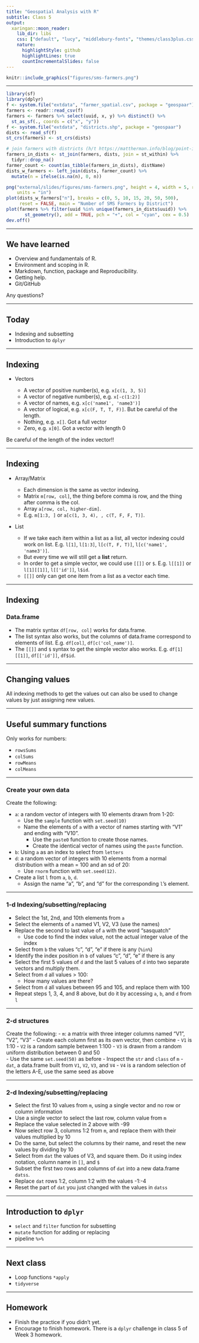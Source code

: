 ```yaml
---
title: "Geospatial Analysis with R"
subtitle: Class 5
output:
  xaringan::moon_reader:
    lib_dir: libs
    css: ["default", "lucy", "middlebury-fonts", "themes/class3plus.css"]
    nature:
      highlightStyle: github
      highlightLines: true
      countIncrementalSlides: false
---
```


```r
knitr::include_graphics("figures/sms-farmers.png")
```

---

```r
library(sf)
library(dplyr)
f <- system.file("extdata", "farmer_spatial.csv", package = "geospaar")
farmers <- readr::read_csv(f)
farmers <- farmers %>% select(uuid, x, y) %>% distinct() %>% 
  st_as_sf(., coords = c("x", "y"))
f <- system.file("extdata", "districts.shp", package = "geospaar")
dists <- read_sf(f)
st_crs(farmers) <- st_crs(dists)

# join farmers with districts (h/t https://mattherman.info/blog/point-in-poly/)
farmers_in_dists <- st_join(farmers, dists, join = st_within) %>%
  tidyr::drop_na()
farmer_count <- count(as_tibble(farmers_in_dists), distName)
dists_w_farmers <- left_join(dists, farmer_count) %>% 
  mutate(n = ifelse(is.na(n), 0, n))

png("external/slides/figures/sms-farmers.png", height = 4, width = 5, res = 300,
    units = "in")
plot(dists_w_farmers["n"], breaks = c(0, 5, 10, 15, 20, 50, 500), 
     reset = FALSE, main = "Number of SMS Farmers by District")
plot(farmers %>% filter(uuid %in% unique(farmers_in_dists$uuid)) %>%
       st_geometry(), add = TRUE, pch = "+", col = "cyan", cex = 0.5)
dev.off()
```

---

## We have learned

- Overview and fundamentals of R.
- Environment and scoping in R.
- Markdown, function, package and Reproducibility.
- Getting help.
- Git/GitHub

Any questions?

---

## Today

- Indexing and subsetting
- Introduction to `dplyr`

---

## Indexing

- Vectors

  * A vector of positive number(s), e.g. `x[c(1, 3, 5)]`
  * A vector of negative number(s), e.g. `x[-c(1:2)]`
  * A vector of names, e.g. `x[c('name1', 'name3')]`
  * A vector of logical, e.g. `x[c(F, T, T, F)]`. But be careful of the length.
  * Nothing, e.g. `x[]`. Got a full vector
  * Zero, e.g. `x[0]`. Got a vector with length 0

Be careful of the length of the index vector!!

---

## Indexing

- Array/Matrix

  * Each dimension is the same as vector indexing.
  * Matrix `m[row, col]`, the thing before comma is row, and the thing after comma is the col.
  * Array `a[row, col, higher-dim]`.
  * E.g. `m[1:3, ]` or `a[c(1, 3, 4), , c(T, F, F, T)]`.
  
- List

  * If we take each item within a list as a list, all vector indexing could work on list. E.g. `l[1]`, `l[1:3]`, `l[c(T, F, T)]`, `l[c('name1', 'name3')]`.
  * But every time we will still get a **list** return.
  * In order to get a simple vector, we could use `[[]]` or `$`. E.g. `l[[1]]` or `l[1][[1]]`, `l[['id']]`, `l$id`.
  * `[[]]` only can get one item from a list as a vector each time.

---

## Indexing
### Data.frame

- The matrix syntax `df[row, col]` works for data.frame.
- The list syntax also works, but the columns of data.frame correspond to elements of list. E.g. `df[col]`, `df[c('col_name')]`.
- The `[[]]` and `$` syntax to get the simple vector also works. E.g. `df[1][[1]]`, `df[['id']]`, `df$id`.

---

## Changing values

All indexing methods to get the values out can also be used to change values by just assigning new values.

---

## Useful summary functions

Only works for numbers:

- `rowsSums`
- `colSums`
- `rowMeans`
- `colMeans`

---

### Create your own data

Create the following:

- `a`: a random vector of integers with 10 elements drawn from 1-20:
  - Use the `sample` function with `set.seed(10)`
  - Name the elements of `a` with a vector of names starting with "V1" and ending with "V10". 
      - Use the `paste0` function to create those names.
      - Create the identical vector of names using the `paste` function.
- `b`: Using `a` as an index to select from `letters`
- `d`: a random vector of integers with 10 elements from a normal distribution with a mean = 100 and an sd of 20:
  - Use `rnorm` function with `set.seed(12)`.
- Create a list `l` from `a`, `b`, `d`. 
    - Assign the name "a", "b", and "d" for the corresponding `l`'s element.

---

### 1-d Indexing/subsetting/replacing

- Select the 1st, 2nd, and 10th elements from `a`
- Select the elements of `a` named V1, V2, V3 (use the names)
- Replace the second to last value of `a` with the word "sasquatch"
    - Use code to find the index value, not the actual integer value of the index
- Select from `b` the values "c", "d", "e" if there is any (`%in%`)
- Identify the index position in `b` of values "c", "d", "e" if there is any
- Select the first 5 values of `d` and the last 5 values of `d` into two separate vectors and multiply them.
- Select from `d` all values > 100:
    - How many values are there?
- Select from `d` all values between 95 and 105, and replace them with 100
- Repeat steps 1, 3, 4, and 8 above, but do it by accessing `a`, `b`, and `d` from `l`

---

### 2-d structures

Create the following:
- `m`: a matrix with three integer columns named "V1", "V2", "V3"
  - Create each column first as its own vector, then combine
  - `V1` is 1:10
  - `V2` is a random sample between 1:100
  - `V3` is drawn from a random uniform distribution between 0 and 50     
  - Use the same `set.seed(50)` as before
  - Inspect the `str` and `class` of `m`
- `dat`, a data.frame built from `V1`, `V2`, `V3`, and `V4`
  - `V4` is a random selection of the letters A-E, use the same seed as above
    
---

### 2-d Indexing/subsetting/replacing
- Select the first 10 values from `m`, using a single vector and no row or column information
- Use a single vector to select the last row, column value from `m`
- Replace the value selected in 2 above with -99
- Now select row 3, columns 1:2 from `m`, and replace them with their values multiplied by 10
- Do the same, but select the columns by their name, and reset the new values by dividing by 10
- Select from `dat` the values of V3, and square them. Do it using index notation, column name in `[]`, and `$`
- Subset the first two rows and columns of `dat` into a new data.frame `datss`.
- Replace `dat` rows 1:2, column 1:2 with the values -1:-4
- Reset the part of `dat` you just changed with the values in `datss`

---

## Introduction to `dplyr`

- `select` and `filter` function for subsetting
- `mutate` function for adding or replacing
- pipeline `%>%`

---

## Next class

- Loop functions `*apply`
- `tidyverse`

---

## Homework

- Finish the practice if you didn't yet.
- Encourage to finish homework. There is a `dplyr` challenge in class 5 of Week 3 homework.
